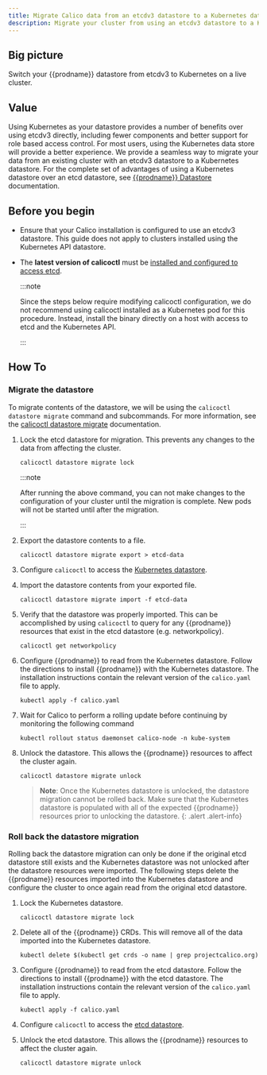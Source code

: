 ```yaml
---
title: Migrate Calico data from an etcdv3 datastore to a Kubernetes datastore
description: Migrate your cluster from using an etcdv3 datastore to a Kubernetes datastore.
---
```


## Big picture

Switch your {{prodname}} datastore from etcdv3 to Kubernetes on a live cluster.

## Value

Using Kubernetes as your datastore provides a number of benefits over using etcdv3
directly, including fewer components and better support for role based access
control. For most users, using the Kubernetes data store will provide a better
experience. We provide a seamless way to migrate your data from an existing
cluster with an etcdv3 datastore to a Kubernetes datastore. For the
complete set of advantages of using a Kubernetes datastore over an etcd datastore, see
[{{prodname}} Datastore](../getting-started/kubernetes/hardway/the-calico-datastore.mdx#using-kubernetes-as-the-datastore)
documentation.

## Before you begin

- Ensure that your Calico installation is configured to use an etcdv3 datastore. This guide does not apply to clusters installed using the Kubernetes API datastore.

- The **latest version of calicoctl** must be [installed and configured to access etcd](calicoctl/install.mdx).

  :::note

  Since the steps below require modifying calicoctl configuration, we do not recommend using calicoctl installed
  as a Kubernetes pod for this procedure. Instead, install the binary directly on a host with access to etcd and the Kubernetes API.
  
  :::

## How To

### Migrate the datastore

To migrate contents of the datastore, we will be using the `calicoctl datastore migrate`
command and subcommands. For more information, see the
[calicoctl datastore migrate](../reference/calicoctl/datastore/migrate/overview.mdx)
documentation.

1. Lock the etcd datastore for migration. This prevents any changes to the data from
   affecting the cluster.
   ```
   calicoctl datastore migrate lock
   ```

   :::note

   After running the above command, you can not make changes to the configuration of your cluster until the
   migration is complete. New pods will not be started until after the migration.
   
   :::

1. Export the datastore contents to a file.
   ```
   calicoctl datastore migrate export > etcd-data
   ```

1. Configure `calicoctl` to access the
   [Kubernetes datastore](calicoctl/configure/kdd.mdx).

1. Import the datastore contents from your exported file.

   ```
   calicoctl datastore migrate import -f etcd-data
   ```

1. Verify that the datastore was properly imported. This can be accomplished by using
   `calicoctl` to query for any {{prodname}} resources that exist in the etcd
   datastore (e.g. networkpolicy).

   ```
   calicoctl get networkpolicy
   ```

1. Configure {{prodname}} to read from the Kubernetes datastore. Follow the
   directions to install {{prodname}} with the Kubernetes datastore. The
   installation instructions contain the relevant version of the
   `calico.yaml` file to apply.

   ```
   kubectl apply -f calico.yaml
   ```

1. Wait for Calico to perform a rolling update before continuing by monitoring the following command

   ```
   kubectl rollout status daemonset calico-node -n kube-system
   ```

1. Unlock the datastore. This allows the {{prodname}} resources to affect the cluster again.

   ```
   calicoctl datastore migrate unlock
   ```
   >**Note**: Once the Kubernetes datastore is unlocked, the datastore migration
   cannot be rolled back. Make sure that the Kubernetes datastore is populated with
   all of the expected {{prodname}} resources prior to unlocking the datastore.
   {: .alert .alert-info}

### Roll back the datastore migration

Rolling back the datastore migration can only be done if the original etcd datastore still exists
and the Kubernetes datastore was not unlocked after the datastore resources were imported. The
following steps delete the {{prodname}} resources imported into the Kubernetes datastore and
configure the cluster to once again read from the original etcd datastore.

1. Lock the Kubernetes datastore.

   ```
   calicoctl datastore migrate lock
   ```

1. Delete all of the {{prodname}} CRDs. This will remove all of the data imported into
   the Kubernetes datastore.

   ```
   kubectl delete $(kubectl get crds -o name | grep projectcalico.org)
   ```

1. Configure {{prodname}} to read from the etcd datastore. Follow the
   directions to install {{prodname}} with the etcd datastore. The
   installation instructions contain the relevant version of the
   `calico.yaml` file to apply.

   ```
   kubectl apply -f calico.yaml
   ```

1. Configure `calicoctl` to access the
   [etcd datastore](calicoctl/configure/etcd.mdx).

1. Unlock the etcd datastore. This allows the {{prodname}} resources to affect the cluster again.

   ```
   calicoctl datastore migrate unlock
   ```
